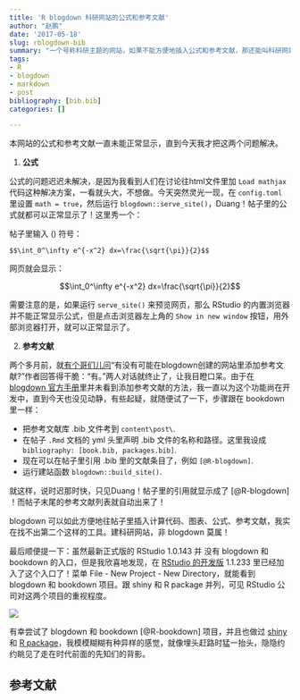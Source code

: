 ```yaml
---
title: 'R blogdown 科研网站的公式和参考文献'
author: "赵鹏"
date: '2017-05-18'
slug: rblogdown-bib
summary: "一个号称科研主题的网站，如果不能方便地插入公式和参考文献，那还能叫科研网站么？"
tags:
- R
- blogdown
- markdown
- post
bibliography: [bib.bib]
categories: []

---
```


本网站的公式和参考文献一直未能正常显示，直到今天我才把这两个问题解决。

1. **公式**

公式的问题迟迟未解决，是因为我看到人们在讨论往html文件里加 `Load mathjax` 代码这种解决方案，一看就头大，不想做。今天突然灵光一现，在 `config.toml` 里设置 `math = true`，然后运行 `blogdown::serve_site()`，Duang！帖子里的公式就都可以正常显示了！这里秀一个：

帖子里输入 \(\LaTeX\) 符号：

```
$$\int_0^\infty e^{-x^2} dx=\frac{\sqrt{\pi}}{2}$$
```

网页就会显示：

$$\int_0^\infty e^{-x^2} dx=\frac{\sqrt{\pi}}{2}$$


需要注意的是，如果运行 `serve_site()` 来预览网页，那么 RStudio 的内置浏览器并不能正常显示公式，但是点击浏览器左上角的 `Show in new window` 按钮，用外部浏览器打开，就可以正常显示了。

2. **参考文献**

两个多月前，就[有个哥们儿问](https://github.com/rstudio/blogdown/issues/66)“有没有可能在blogdown创建的网站里添加参考文献?”作者回答得干脆：“有。”两人对话就终止了，让我目瞪口呆。由于在[ blogdown 官方手册](http://bookdown.org/yihui/blogdown)里并未看到添加参考文献的方法，我一直以为这个功能尚在开发中，直到今天也没见动静，有些起疑，就随便试了一下，步骤跟在 bookdown 里一样：

- 把参考文献库 .bib 文件考到 `content\post\`.
- 在帖子 `.Rmd` 文档的 yml 头里声明 .bib 文件的名称和路径。这里我设成 `bibliography: [book.bib, packages.bib]`.
- 现在可以在帖子里引用 .bib 里的文献条目了，例如 `[@R-blogdown]`.
- 运行建站函数 `blogdown::build_site()`.

就这样，说时迟那时快，只见Duang！帖子里的引用就显示成了 [@R-blogdown] ！而帖子末尾的参考文献列表就自动出来了！

blogdown 可以如此方便地往帖子里插入计算代码、图表、公式、参考文献，我实在找不出第二个这样的工具。建科研网站，非 blogdown 莫属！

最后顺便提一下：虽然最新正式版的 RStudio 1.0.143 并 没有 blogdown 和 bookdown 的入口，但是我欣喜地发现，在  [RStudio 的开发版](http://dailies.rstudio.com) 1.1.233 里已经加入了这个入口了！菜单 File - New Project - New Directory，就能看到 blogdown 和 bookdown 项目。跟 shiny 和 R package 并列，可见 RStudio 公司对这两个项目的重视程度。

![](/img/rstudiobookdown.jpg)


有幸尝试了 blogdown 和 bookdown [@R-bookdown] 项目，并且也做过 [shiny](http://sciwis.com/) 和 [R package](http://www.pzhao.org/zh/post/rmickey/)，我模模糊糊有种异样的感觉，就像埋头赶路时猛一抬头，隐隐约约眺见了走在时代前面的先知们的背影。

## 参考文献